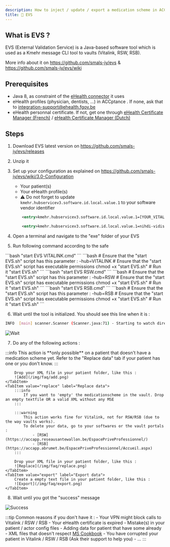```yaml
---
description: How to inject / update / export a medication scheme in ACCptance ?
title: 💉 EVS
---
```


## What is EVS ?

EVS (External Validation Service) is a Java-based software tool which is used as a Kmehr message CLI tool to vaults (Vitalink, RSW, RSB).

More info about it on https://github.com/smals-jy/evs & https://github.com/smals-jy/evs/wiki 

## Prerequisites

- Java 8, as constraint of the [eHealth connector](https://www.ehealth.fgov.be/ehealthplatform/fr/service-ehealth-platform-services-connectors) it uses
- eHealth profiles (physician, dentists, ...) in ACCptance . If none, ask that to integration-support@ehealth.fgov.be 
- eHealth personnal certificate. If not, get one through [eHealth Certificate Manager (French)](http://wwwacc.ehealth.fgov.be/JWS/ETEE/etee-requestor_fr.jnlp) / [eHealth Certificate Manager (Dutch)](http://wwwacc.ehealth.fgov.be/JWS/ETEE/etee-requestor_nl.jnlp)

## Steps

1. Download EVS latest version on https://github.com/smals-jy/evs/releases
2. Unzip it
3. Set up your configuration as explained on https://github.com/smals-jy/evs/wiki/3.0-Configuration 
    - Your patient(s)
    - Your eHealth profile(s)
    - ⚠️ Do not forget to update `kmehr.hubservicev3.software.id.local.value.1` to your software vendor identifier

    ```xml title="config/actors/d_template.xml (Before)"
        <entry>kmehr.hubservicev3.software.id.local.value.1=[YOUR_VITALINK_APPLICATION_IDENTIFICATION_CODE]</entry>
    ```

    ```xml title="config/actors/d_template.xml (After)"
        <entry>kmehr.hubservicev3.software.id.local.value.1=nihdi-vidis-caregiver</entry>
    ```

4. Open a terminal and navigate to the "exe" folder of your EVS
5. Run following command according to the safe 

<Tabs>
    <TabItem value="Vitalink" label="Vitalink" default>
        <Tabs>
            <TabItem value="Windows" label="Windows" default>
                ```bash
                    "start EVS VITALINK.cmd"
                ```  
            </TabItem>
            <TabItem value="Other" label="Linux / Mac OSX">
                ```bash
                # Ensure that the "start EVS.sh" script has this parameter : -hub=VITALINK
                # Ensure that the "start EVS.sh" script has executable permissions
                chmod +x "start EVS.sh"
                # Run it
                "start EVS.sh"
                ```               
            </TabItem>
        </Tabs>
    </TabItem>
    <TabItem value="RSW" label="Réseau Santé Wallon (RSW)" default>
        <Tabs>
            <TabItem value="Windows" label="Windows" default>
                ```bash
                    "start EVS RSW.cmd"
                ```  
            </TabItem>
            <TabItem value="Other" label="Linux / Mac OSX">
                ```bash
                # Ensure that the "start EVS.sh" script has this parameter : -hub=RSW
                # Ensure that the "start EVS.sh" script has executable permissions
                chmod +x "start EVS.sh"
                # Run it
                "start EVS.sh"
                ```               
            </TabItem>
        </Tabs>
    </TabItem>
    <TabItem value="RSB" label="Abrumet (RSB)" default>
        <Tabs>
            <TabItem value="Windows" label="Windows" default>
                ```bash
                    "start EVS RSB.cmd"
                ```  
            </TabItem>
            <TabItem value="Other" label="Linux / Mac OSX">
                ```bash
                # Ensure that the "start EVS.sh" script has this parameter : -hub=RSB
                # Ensure that the "start EVS.sh" script has executable permissions
                chmod +x "start EVS.sh"
                # Run it
                "start EVS.sh"
                ```               
            </TabItem>
        </Tabs>
    </TabItem>
</Tabs>

6. Wait until the tool is initialized. You should see this line when it is : 

```bash
INFO  [main] scanner.Scanner (Scanner.java:71) - Starting to watch directory:
```

![Wait](/img/faq/scanner.png)

7. Do any of the following actions :

<Tabs>
    <TabItem value="add" label="Inject data" default>
        :::info
            This action is **only possible** on a patient that doesn't have a medication scheme yet.  
            Refer to the "Replace data" tab if your patient has one or you don't know.
        :::

        Drop your XML file in your patient folder, like this : 
        ![Add](/img/faq/add.png)
    </TabItem>
    <TabItem value="replace" label="Replace data">
        :::info
            If you want to 'empty' the medicationscheme in the vault. Drop an empty textfile OR a valid XML without any MSE
        :::

        :::warning
            This action works fine for Vitalink, not for RSW/RSB (due to the way vaults works).  
            To delete your data, go to your softwares or the vault portals : 
                - [RSW](https://accapp.reseausantewallon.be/EspacePriveProfessionnel/) 
                - [RSB](https://accapp.abrumet.be/EspacePriveProfessionnel/Accueil.aspx)
        :::

        Drop your XML file in your patient folder, like this :
        ![Replace](/img/faq/replace.png)
    </TabItem>
    <TabItem value="export" label="Export data">
        Create a empty text file in your patient folder, like this : 
        ![Export](/img/faq/export.png)
    </TabItem>
</Tabs>

8. Wait until you got the "success" message

![Success](/img/faq/success.png)

:::tip
    Common reasons if you don't have it :
        - Your VPN might block calls to Vitalink / RSW / RSB
        - Your eHealth certificate is expired
        - Mistake(s) in your patient / actor config files
        - Adding data for patient that have some already
        - XML files that doesn't respect [MS Cookbook](https://www.ehealth.fgov.be/standards/kmehr/file/cc73d96153bbd5448a56f19d925d05b1379c7f21/057e64396c1ea312a0b01607b0f94e4adcf456e8/20210331-safe_cookbook_medicatieschema_v5.8_en.pdf)
        - You have corrupted your patient in Vitalink / RSW / RSB (Ask their support to help you)
        - ... 
:::

